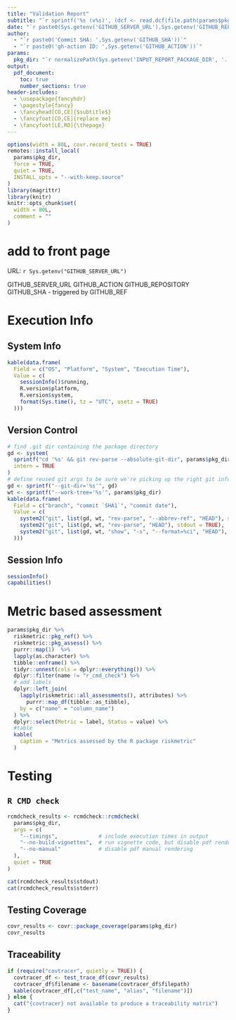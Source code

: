 ```yaml
---
title: "Validation Report"
subtitle: "`r sprintf('%s (v%s)', (dcf <- read.dcf(file.path(params$pkg_dir, 'DESCRIPTION')))[,'Package'], dcf[,'Version'])`"
date: "`r paste0(Sys.getenv('GITHUB_SERVER_URL'),Sys.getenv('GITHUB_REPOSITORY'),'/tree/',Sys.getenv('GITHUB_REF'))`"
author: 
  - "`r paste0('Commit SHA: ',Sys.getenv('GITHUB_SHA'))`"
  - "`r paste0('gh-action ID: ',Sys.getenv('GITHUB_ACTION'))`"
params:
  pkg_dir: "`r normalizePath(Sys.getenv('INPUT_REPORT_PACKAGE_DIR', '.'))`"
output:
  pdf_document:
    toc: true
    number_sections: true
header-includes:
  - \usepackage{fancyhdr}
  - \pagestyle{fancy}
  - \fancyhead[CO,CE]{$subtitle$}
  - \fancyfoot[CO,CE]{replace me}
  - \fancyfoot[LE,RO]{\thepage}
---
```


```r
options(width = 80L, covr.record_tests = TRUE)
remotes::install_local(
  params$pkg_dir,
  force = TRUE,
  quiet = TRUE,
  INSTALL_opts = "--with-keep.source"
)
library(magrittr)
library(knitr)
knitr::opts_chunk$set(
  width = 80L,
  comment = ""
)


```

# add to front page

URL: `r Sys.getenv("GITHUB_SERVER_URL")`

GITHUB_SERVER_URL
GITHUB_ACTION
GITHUB_REPOSITORY
GITHUB_SHA - triggered by
GITHUB_REF

# Execution Info

## System Info

```r
kable(data.frame(
  Field = c("OS", "Platform", "System", "Execution Time"),
  Value = c(
    sessionInfo()$running,
    R.version$platform,
    R.version$system,
    format(Sys.time(), tz = "UTC", usetz = TRUE)
  )))
```

## Version Control

```r
# find .git dir containing the package directory
gd <- system(
  sprintf("cd '%s' && git rev-parse --absolute-git-dir", params$pkg_dir),
  intern = TRUE
)
# define reused git args to be sure we're picking up the right git info
gd <- sprintf("--git-dir='%s'", gd)
wt <- sprintf("--work-tree='%s'", params$pkg_dir)
kable(data.frame(
  Field = c("branch", "commit `SHA1`", "commit date"),
  Value = c(
    system2("git", list(gd, wt, "rev-parse", "--abbrev-ref", "HEAD"), stdout = TRUE),
    system2("git", list(gd, wt, "rev-parse", "HEAD"), stdout = TRUE),
    system2("git", list(gd, wt, "show", "-s", "--format=%ci", "HEAD"), stdout = TRUE)
  )))
```

## Session Info

```r
sessionInfo()
capabilities()
```

# Metric based assessment

```r
params$pkg_dir %>%
  riskmetric::pkg_ref() %>%
  riskmetric::pkg_assess() %>%
  purrr::map(1)  %>% 
  lapply(as.character) %>%
  tibble::enframe() %>% 
  tidyr::unnest(cols = dplyr::everything()) %>%
  dplyr::filter(name != "r_cmd_check") %>%
  # add labels
  dplyr::left_join(
    lapply(riskmetric::all_assessments(), attributes) %>%
      purrr::map_df(tibble::as_tibble),
    by = c("name" = "column_name")
  ) %>%
  dplyr::select(Metric = label, Status = value) %>%
  #table
  kable(
    caption = "Metrics assessed by the R package riskmetric"
  )
```

# Testing

## `R CMD check`

```r
rcmdcheck_results <- rcmdcheck::rcmdcheck(
  params$pkg_dir,
  args = c(
    "--timings",             # include execution times in output
    "--no-build-vignettes",  # run vignette code, but disable pdf rendering
    "--no-manual"            # disable pdf manual rendering
  ),
  quiet = TRUE
)

cat(rcmdcheck_results$stdout)
cat(rcmdcheck_results$stderr)
```

## Testing Coverage

```r
covr_results <- covr::package_coverage(params$pkg_dir)
covr_results
```

## Traceability

```r
if (require("covtracer", quietly = TRUE)) {
  covtracer_df <- test_trace_df(covr_results)
  covtracer_df$filename <- basename(covtracer_df$filepath)
  kable(covtracer_df[,c("test_name", "alias", "filename")])  
} else {
  cat("{covtracer} not available to produce a traceability matrix")
}
```
